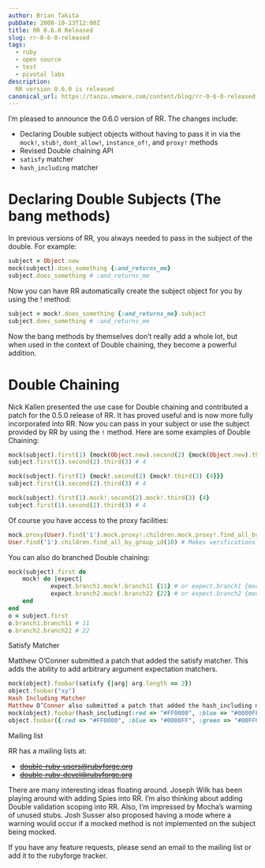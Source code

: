 ```yaml
---
author: Brian Takita
pubDate: 2008-10-13T12:00Z
title: RR 0.6.0 Released
slug: rr-0-6-0-released
tags:
  - ruby
  - open source
  - test
  - pivotal labs
description:
  RR version 0.6.0 is released
canonical_url: https://tanzu.vmware.com/content/blog/rr-0-6-0-released
---
```


I’m pleased to announce the 0.6.0 version of RR. The changes include:

- Declaring Double subject objects without having to pass it in via the `mock!`, `stub!`, `dont_allow!`,
`instance_of!`, and `proxy!` methods
- Revised Double chaining API
- `satisfy` matcher
- `hash_including` matcher

# Declaring Double Subjects (The bang methods)

In previous versions of RR, you always needed to pass in the subject of the double. For example:

```rb
subject = Object.new
mock(subject).does_something {:and_returns_me}
subject.does_something # :and_returns_me
```

Now you can have RR automatically create the subject object for you by using the ! method:

```rb
subject = mock!.does_something {:and_returns_me}.subject
subject.does_something # :and_returns_me
```

Now the bang methods by themselves don’t really add a whole lot, but when used in the context of Double chaining,
they become a powerful addition.

# Double Chaining

Nick Kallen presented the use case for Double chaining and contributed a patch for the 0.5.0 release of RR. It has
proved useful and is now more fully incorporated into RR. Now you can pass in your subject or use the subject
provided by RR by using the `!` method. Here are some examples of Double Chaining:

```rb
mock(subject).first(1) {mock(Object.new).second(2) {mock(Object.new).third(3) {4}}}
subject.first(1).second(2).third(3) # 4

mock(subject).first(1) {mock!.second(2) {mock!.third(3) {4}}}
subject.first(1).second(2).third(3) # 4

mock(subject).first(1).mock!.second(2).mock!.third(3) {4}
subject.first(1).second(2).third(3) # 4
```

Of course you have access to the proxy facilities:

```rb
mock.proxy(User).find('1').mock.proxy!.children.mock.proxy!.find_all_by_group_id(10)
User.find('1').children.find_all_by_group_id(10) # Makes verifications pass and returns the actual children
```

You can also do branched Double chaining:

```rb
mock(subject).first do
	mock! do |expect|
			expect.branch1.mock!.branch11 {11} # or expect.branch1 {mock!.branch11 {11}}
			expect.branch2.mock!.branch22 {22} # or expect.branch2 {mock!.branch22 {22}}
	end
end
o = subject.first
o.branch1.branch11 # 11
o.branch2.branch22 # 22
```

Satisfy Matcher

Matthew O’Conner submitted a patch that added the satisfy matcher. This adds the ability to add arbitrary argument
expectation matchers.

```rb
mock(object).foobar(satisfy {|arg| arg.length == 2})
object.foobar("xy")
Hash Including Matcher
Matthew O’Conner also submitted a patch that added the hash_including matcher. This adds a convenient way to assert that the passed-in hash includes certain key/value pairs.
mock(object).foobar(hash_including(:red => "#FF0000", :blue => "#0000FF"))
object.foobar({:red => "#FF0000", :blue => "#0000FF", :green => "#00FF00"})
```

Mailing list

RR has a mailing lists at:

- ~~double-ruby-users@rubyforge.org~~
- ~~double-ruby-devel@rubyforge.org~~

<p>
	<Rel dom={
		fragment_(
			`Also, RR’s rubyforge page is at `,
			atb_({
				href: 'http://rubyforge.org/projects/double-ruby',
				style: 'text-decoration: line-through;',
				rel: 'external nofollow' }),
			` and of course the github page is at `,
			atb_({ href: 'http://github.com/btakita/rr' }),
			`. Yes, and there is more to come`)
	}/>
</p>

There are many interesting ideas floating around. Joseph Wilk has been playing around with adding Spies into RR. I’m
also thinking about adding Double validation scoping into RR. Also, I’m impressed by Mocha’s warning of unused stubs.
Josh Susser also proposed having a mode where a warning would occur if a mocked method is not implemented on the
subject being mocked.

If you have any feature requests, please send an email to the mailing list or add it to the rubyforge tracker.
